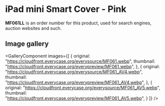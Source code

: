 
# iPad mini Smart Cover - Pink

<Callout type='info' emoji='👉🏻'>**MF061LL** is an order number for this product, used for search engines, auction websites and such.</Callout>

## Image gallery

<GalleryComponent
    images={[
      {
        original: "https://cloudfront.everycase.org/everysource/MF061.webp",
        thumbnail: "https://cloudfront.everycase.org/everypreview/MF061.webp",
      },
      {
        original: "https://cloudfront.everycase.org/everysource/MF061_AV4.webp",
        thumbnail: "https://cloudfront.everycase.org/everypreview/MF061_AV4.webp",
      },
      {
        original: "https://cloudfront.everycase.org/everysource/MF061_AV5.webp",
        thumbnail: "https://cloudfront.everycase.org/everypreview/MF061_AV5.webp",
      }
    ]}
  />
